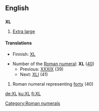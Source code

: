 ==English==

==={{abbreviation}}===
'''XL'''

# [[Extra large]]

====Translations====
{{top}}
*Finnish: [[XL]]
{{bottom}}

*Number of the [[Roman numeral]]: '''XL''' ([[forty|40]])
**Previous: [[XXXIX]] (39)
**Next: [[XLI]] (41)

# Roman numeral representing [[forty]] (40)

[[Category:Roman numerals]]

[[de:XL]]
[[ku:XL]]
[[fi:XL]]